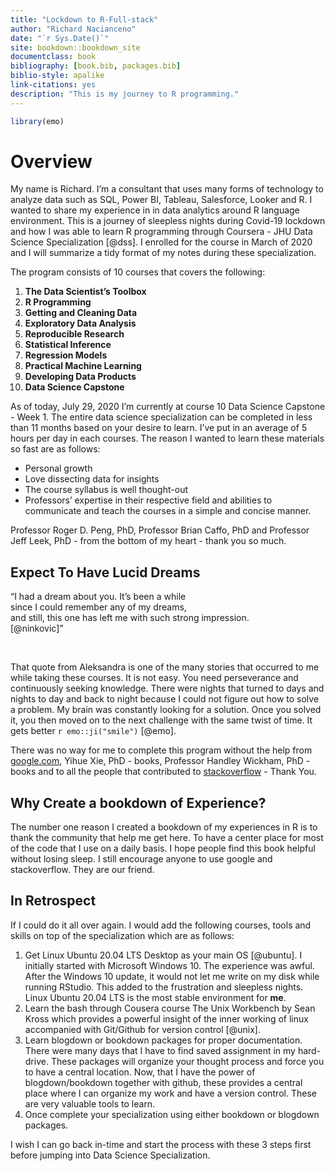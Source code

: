 ```yaml
--- 
title: "Lockdown to R-Full-stack"
author: "Richard Nacianceno"
date: "`r Sys.Date()`"
site: bookdown::bookdown_site
documentclass: book
bibliography: [book.bib, packages.bib]
biblio-style: apalike
link-citations: yes
description: "This is my journey to R programming."
---
```


```r
library(emo)
```

# Overview {-}

My name is Richard. I'm a consultant that uses many forms of technology to analyze data such as SQL, Power BI, Tableau, Salesforce, Looker and R. I wanted to share my experience in in data analytics around R language environment.  This is a journey of sleepless nights during Covid-19 lockdown and how I was able to learn R programming through Coursera - JHU Data Science Specialization [@dss]. I enrolled for the course in March of 2020 and I will summarize a tidy format of my notes during these specialization. 

The program consists of 10 courses that covers the following:

1. **The Data Scientist’s Toolbox**
2. **R Programming**
3. **Getting and Cleaning Data**
4. **Exploratory Data Analysis**
5. **Reproducible Research**
6. **Statistical Inference**
7. **Regression Models**
8. **Practical Machine Learning**
9. **Developing Data Products**
10. **Data Science Capstone**

As of today, July 29, 2020 I'm currently at course 10 Data Science Capstone - Week 1. The entire data science specialization can be completed in less than 11 months based on your desire to learn. I've put in an average of 5 hours per day in each courses. The reason I wanted to learn these materials so fast are as follows: 

- Personal growth 
- Love dissecting data for insights
- The course syllabus is well thought-out 
- Professors' expertise in their respective field and abilities to communicate and teach the courses in a simple and concise manner.

Professor Roger D. Peng, PhD, Professor Brian Caffo, PhD and Professor Jeff Leek, PhD - from the bottom of my heart - thank you so much. 

## Expect To Have Lucid Dreams {-}

<div align="center">“I had a dream about you. It's been a while<br>since I could remember any of my dreams,<br>and still, this one has left me with such strong impression.<br>[@ninkovic]"</div>
<br>

That quote from Aleksandra is one of the many stories that occurred to me while taking these courses. It is not easy. You need perseverance and continuously seeking knowledge. There were nights that turned to days and nights to day and back to night because I could not figure out how to solve a problem. My brain was constantly looking for a solution. Once you solved it, you then moved on to the next challenge with the same twist of time. It gets better `r emo::ji("smile")` [@emo].

There was no way for me to complete this program without the help from [google.com](https://google.com), Yihue Xie, PhD - books, Professor Handley Wickham, PhD - books and to all the people that contributed to [stackoverflow](https://stackoverflow.com/) - Thank You.   

## Why Create a bookdown of Experience? {-}

The number one reason I created a bookdown of my experiences in R is to thank the community that help me get here. To have a center place for most of the code that I use on a daily basis. I hope people find this book helpful without losing sleep. I still encourage anyone to use google and stackoverflow. They are our friend.

## In Retrospect {-}

If I could do it all over again. I would add the following courses, tools and skills on top of the specialization which are as follows:

1. Get Linux Ubuntu 20.04 LTS Desktop as your main OS [@ubuntu].  I initially started with Microsoft Windows 10.  The experience was awful. After the Windows 10 update, it would not let me write on my disk while running RStudio. This added to the frustration and sleepless nights. Linux Ubuntu 20.04 LTS is the most stable environment for **me**.  
2. Learn the bash through Cousera course The Unix Workbench by Sean Kross which provides a powerful insight of the inner working of linux accompanied with Git/Github for version control [@unix]. 
3. Learn blogdown or bookdown packages for proper documentation. There were many days that I have to find saved assignment in my hard-drive. These packages will  organize your thought process and force you to have a central location. Now, that I have the power of blogdown/bookdown together with github, these provides a central place where I can organize my work and have a version control. These are very valuable tools to learn.     
4. Once complete your specialization using either bookdown or blogdown packages.  

I wish I can go back in-time and start the process with these 3 steps first before jumping into Data Science Specialization.
